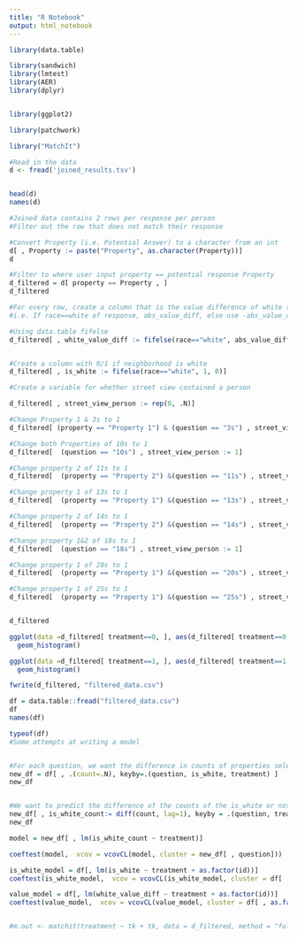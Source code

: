 ```yaml
---
title: "R Notebook"
output: html_notebook
---
```


```r
library(data.table)

library(sandwich)
library(lmtest)
library(AER) 
library(dplyr)


library(ggplot2) 

library(patchwork)

library("MatchIt")
```

```r
#Read in the data
d <- fread('joined_results.tsv')


head(d)
names(d)
```

```r
#Joined data contains 2 rows per response per person
#Filter out the row that does not match their response

#Convert Property (i.e. Potential Answer) to a character from an int
d[ , Property := paste("Property", as.character(Property))]
d
```

```r
#Filter to where user input property == potential response Property
d_filtered = d[ property == Property , ]
d_filtered
```



```r
#For every row, create a column that is the value difference of white to non white
#i.e. If race==white of response, abs_value_diff, else use -abs_value_diff

#Using data.table fifelse
d_filtered[ , white_value_diff := fifelse(race=="white", abs_value_diff, -abs_value_diff)]


#Create a column with 0/1 if neighborhood is white
d_filtered[ , is_white := fifelse(race=="white", 1, 0)]

```

```r
#Create a variable for whether street view contained a person

d_filtered[ , street_view_person := rep(0, .N)]

#Change Property 1 & 3s to 1
d_filtered[ (property == "Property 1") & (question == "3s") , street_view_person := 1] 

#Change both Properties of 10s to 1
d_filtered[  (question == "10s") , street_view_person := 1] 

#Change property 2 of 11s to 1
d_filtered[  (property == "Property 2") &(question == "11s") , street_view_person := 1] 

#Change property 1 of 13s to 1
d_filtered[  (property == "Property 1") &(question == "13s") , street_view_person := 1] 

#Change property 2 of 14s to 1
d_filtered[  (property == "Property 2") &(question == "14s") , street_view_person := 1] 

#Change property 1&2 of 18s to 1
d_filtered[  (question == "18s") , street_view_person := 1] 

#Change property 1 of 20s to 1
d_filtered[  (property == "Property 1") &(question == "20s") , street_view_person := 1] 

#Change property 1 of 25s to 1
d_filtered[  (property == "Property 1") &(question == "25s") , street_view_person := 1] 


d_filtered
```


```r
ggplot(data =d_filtered[ treatment==0, ], aes(d_filtered[ treatment==0, white_value_diff])) +
  geom_histogram()
```



```r
ggplot(data =d_filtered[ treatment==1, ], aes(d_filtered[ treatment==1, white_value_diff])) +
  geom_histogram()
```

```r
fwrite(d_filtered, "filtered_data.csv")
```

```r
df = data.table::fread("filtered_data.csv")
df
names(df)
```

```r
typeof(df)
#Some attempts at writing a model


#For each question, we want the difference in counts of properties selected by is_white
new_df = df[ , .(count=.N), keyby=.(question, is_white, treatment) ]
new_df


#We want to predict the difference of the counts of the is_white or not properties for each question
new_df[ , is_white_count:= diff(count, lag=1), keyby = .(question, treatment)]
new_df

model = new_df[ , lm(is_white_count ~ treatment)]

coeftest(model,  vcov = vcovCL(model, cluster = new_df[ , question]))
```

```r
is_white_model = df[, lm(is_white ~ treatment + as.factor(id))]
coeftest(is_white_model,  vcov = vcovCL(is_white_model, cluster = df[ , as.factor(id)]))
```


```r
value_model = df[, lm(white_value_diff ~ treatment + as.factor(id))]
coeftest(value_model,  vcov = vcovCL(value_model, cluster = df[ , as.factor(id)]))
```

```r

```

```r
#m.out <- matchit(treatment ~ tk + tk, data = d_filtered, method = "full")
```








